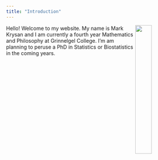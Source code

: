 ```yaml
---
title: "Introduction"
---
```


<img style="float: right; width:30%; height:30%;" src="./Local-Documents/GitHub/mkrysan.github.io/portrait.jpg">  Hello! Welcome to my website. My name is Mark Krysan and I am currently a fourth year Mathematics and Philosophy at Grinnelgel College. I'm am planning to peruse a PhD in Statistics or Biostatistics in the coming years. 